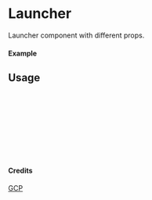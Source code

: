 
<Meta of={Launcher} title="GCP/Launcher" />

# Launcher

Launcher component with different props.

#### Example

<Canvas of={Launcher.Primary} />

## Usage

```ts
import { Launcher } from "yadl-ui";

const Example = () => {
  return (
      <Launcher />
  );
};

export default Example;
```

#### Credits
[GCP](https://cloud.google.com/icons)
